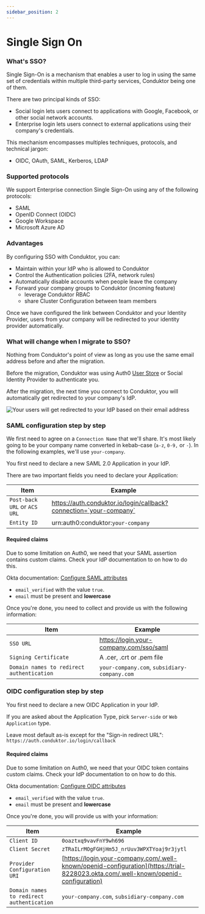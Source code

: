 ```yaml
---
sidebar_position: 2
---
```



# Single Sign On

### What's SSO?

Single Sign-On is a mechanism that enables a user to log in using the same set of credentials within multiple third-party services, Conduktor being one of them.

There are two principal kinds of SSO:

- Social login lets users connect to applications with Google, Facebook, or other social network accounts.
- Enterprise login lets users connect to external applications using their company's credentials.

This mechanism encompasses multiples techniques, protocols, and technical jargon:

- OIDC, OAuth, SAML, Kerberos, LDAP

### Supported protocols

We support Enterprise connection Single Sign-On using any of the following protocols:

- SAML
- OpenID Connect (OIDC)
- Google Workspace
- Microsoft Azure AD

### Advantages

By configuring SSO with Conduktor, you can:

- Maintain within your IdP who is allowed to Conduktor
- Control the Authentication policies (2FA, network rules)
- Automatically disable accounts when people leave the company
- Forward your company groups to Conduktor (incoming feature)
  - leverage Conduktor RBAC
  - share Cluster Configuration between team members

Once we have configured the link between Conduktor and your Identity Provider, users from your company will be redirected to your identity provider automatically.

### What will change when I migrate to SSO?

Nothing from Conduktor's point of view as long as you use the same email address before and after the migration.

Before the migration, Conduktor was using Auth0 [User Store](https://auth0.com/docs/authenticate/database-connections/auth0-user-store) or Social Identity Provider to authenticate you.

After the migration, the next time you connect to Conduktor, you will automatically get redirected to your company's IdP.

![Your users will get redirected to your IdP based on their email address](../assets/universal-login.png)

### SAML configuration step by step

We first need to agree on a `Connection Name` that we'll share. It's most likely going to be your company name converted in kebab-case (`a-z`, `0-9,` or `-`). In the following examples, we'll use `your-company`.

You first need to declare a new SAML 2.0 Application in your IdP.&#x20;

There are two important fields you need to declare your Application:

| Item                         | Example                                                            |
| ---------------------------- | ------------------------------------------------------------------ |
| `Post-back URL` or `ACS URL` | https://auth.conduktor.io/login/callback?connection=`your-company` |
| `Entity ID`                  | urn:auth0:conduktor:`your-company`                                 |

#### Required claims

<InfoBox type="danger">
Due to some limitation on Auth0, we need that your SAML assertion contains custom claims. Check your IdP documentation to on how to do this.

Okta documentation: [Configure SAML attributes](https://support.okta.com/help/s/article/How-to-define-and-configure-a-custom-SAML-attribute-statement?language=en_US)

</InfoBox>

- `email_verified` with the value `true`.&#x20;
- `email` must be present and **lowercase**

Once you're done, you need to collect and provide us with the following information:

| Item                                      | Example                                      |
| ----------------------------------------- | -------------------------------------------- |
| `SSO URL`                                 | https://login.your-company.com/sso/saml      |
| `Signing Certificate`                     | A .cer, .crt or .pem file                    |
| `Domain names to redirect authentication` | `your-company.com`, `subsidiary-company.com` |

### OIDC configuration step by step

You first need to declare a new OIDC Application in your IdP.&#x20;

If you are asked about the Application Type, pick `Server-side` or `Web Application` type.

Leave most default as-is except for the "Sign-in redirect URL": `https://auth.conduktor.io/login/callback`

#### Required claims

<InfoBox type="danger">
Due to some limitation on Auth0, we need that your OIDC token contains custom claims. Check your IdP documentation to on how to do this.

Okta documentation: [Configure OIDC attributes](https://developer.okta.com/docs/guides/customize-tokens-returned-from-okta/main/)

</InfoBox>

- `email_verified` with the value `true`.&#x20;
- `email` must be present and **lowercase**

Once you're done, you will provide us with your information:

| Item                                      | Example                                                                                                                            |
| ----------------------------------------- | ---------------------------------------------------------------------------------------------------------------------------------- |
| `Client ID`                               | `0oaztxq9vavFnY9wh696`                                                                                                             |
| `Client Secret`                           | `zTRaILrMOgFGHjHm5J_nrUuv3WPXTYoaj9r3jytl`                                                                                         |
| `Provider Configuration URI`              | [https://login.your-company.com/.well-known/openid-configuration](https://trial-8228023.okta.com/.well-known/openid-configuration) |
| `Domain names to redirect authentication` | `your-company.com`, `subsidiary-company.com`                                                                                       |

